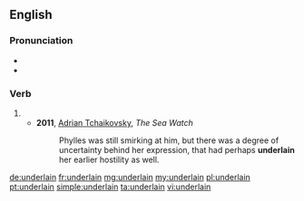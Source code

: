==English==

===Pronunciation===
* {{IPA|/ʌndəɹˈleɪn/|lang=en}}
* {{rhymes|eɪn|lang=en}}

===Verb===
{{head|en|past participle}}

# {{past participle of|underlie|lang=en|nocat=1}}
#* '''2011''', [[w:Adrian Tchaikovsky|Adrian Tchaikovsky]], ''The Sea Watch''
#*: Phylles was still smirking at him, but there was a degree of uncertainty behind her expression, that had perhaps '''underlain''' her earlier hostility as well. 

[[de:underlain]]
[[fr:underlain]]
[[mg:underlain]]
[[my:underlain]]
[[pl:underlain]]
[[pt:underlain]]
[[simple:underlain]]
[[ta:underlain]]
[[vi:underlain]]